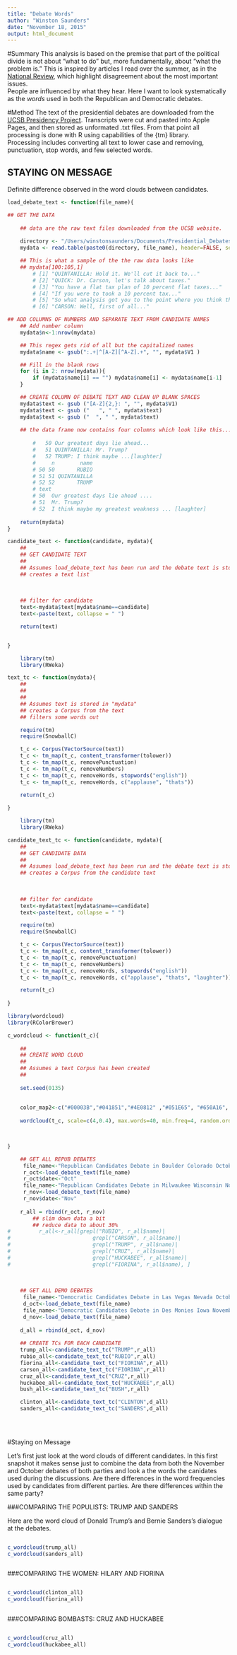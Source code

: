 ```yaml
---
title: "Debate Words"
author: "Winston Saunders"
date: "November 18, 2015"
output: html_document
---
```


#Summary
This analysis is based on the premise that part of the political divide is not  about "what to do" but, more fundamentally, about "what the problem is." This is inspired by articles I read over the summer, as in the [National Review](http://www.brookings.edu/blogs/fixgov/posts/2015/06/03-iowa-bloomberg-galston), which highlight disagreement about the most important issues.  
People are influenced by what they hear. Here I want to look systematically as the _words_ used in both the Republican and Democratic debates. 

#Method
The text of the presidential debates are downloaded from the [UCSB Presidency Project](http://www.presidency.ucsb.edu/debates.php). Transcripts were cut and pasted into Apple Pages, and then stored as unformated .txt files. From that point all processing is done with R using capabilities of the {tm} library.  
Processing includes converting all text to lower case and removing, punctuation, stop words, and few selected words.  

## STAYING ON MESSAGE


Definite difference observed in the word clouds between candidates.  

```r


load_debate_text <- function(file_name){

## GET THE DATA
    
    ## data are the raw text files downloaded from the UCSB website.
    
    directory <- "/Users/winstonsaunders/Documents/Presidential_Debates_2015/"
    mydata <- read.table(paste0(directory, file_name), header=FALSE, sep="\n", stringsAsFactors = FALSE, quote = "")

    ## This is what a sample of the the raw data looks like
    ## mydata[100:105,1]
        # [1] "QUINTANILLA: Hold it. We'll cut it back to..."
        # [2] "QUICK: Dr. Carson, let's talk about taxes."
        # [3] "You have a flat tax plan of 10 percent flat taxes..."
        # [4] "If you were to took a 10 percent tax..."
        # [5] "So what analysis got you to the point where you think this will work?"
        # [6] "CARSON: Well, first of all..."

## ADD COLUMNS OF NUMBERS AND SEPARATE TEXT FROM CANDIDATE NAMES
    ## Add number column
    mydata$n<-1:nrow(mydata)

    ## This regex gets rid of all but the capitalized names
    mydata$name <- gsub(":.+|^[A-Z][^A-Z].+", "", mydata$V1 )

    ## Fill in the blank rows
    for (i in 2: nrow(mydata)){
        if (mydata$name[i] == "") mydata$name[i] <- mydata$name[i-1]
    }

    ## CREATE COLUMN OF DEBATE TEXT AND CLEAN UP BLANK SPACES
    mydata$text <- gsub ("[A-Z]{2,}: ", "", mydata$V1)
    mydata$text <- gsub ("   ", " ", mydata$text)
    mydata$text <- gsub ("  ", " ", mydata$text)
    
    ## the data frame now contains four columns which look like this...
    
        #   50 Our greatest days lie ahead...
        #   51 QUINTANILLA: Mr. Trump?
        #   52 TRUMP: I think maybe ...[laughter]
        #     n        name
        # 50 50       RUBIO
        # 51 51 QUINTANILLA
        # 52 52       TRUMP
        # text
        # 50  Our greatest days lie ahead ....
        # 51  Mr. Trump?
        # 52  I think maybe my greatest weakness ... [laughter]
    
    return(mydata)
}

```

```r

candidate_text <- function(candidate, mydata){
    ## 
    ## GET CANDIDATE TEXT
    ##
    ## Assumes load_debate_text has been run and the debate text is stored in "mydata"
    ## creates a text list
    
  
    
    ## filter for candidate
    text<-mydata$text[mydata$name==candidate]
    text<-paste(text, collapse = " ")

    return(text)


}
```


```r

    library(tm)
    library(RWeka)

text_tc <- function(mydata){
    ## 
    ## 
    ##
    ## Assumes text is stored in "mydata"
    ## creates a Corpus from the text
    ## filters some words out 

    require(tm)
    require(SnowballC)

    t_c <- Corpus(VectorSource(text))
    t_c <- tm_map(t_c, content_transformer(tolower))
    t_c <- tm_map(t_c, removePunctuation)
    t_c <- tm_map(t_c, removeNumbers)
    t_c <- tm_map(t_c, removeWords, stopwords("english"))
    t_c <- tm_map(t_c, removeWords, c("applause", "thats"))

    return(t_c)   
    
} 

```





```r

    library(tm)
    library(RWeka)

candidate_text_tc <- function(candidate, mydata){
    ## 
    ## GET CANDIDATE DATA
    ##
    ## Assumes load_debate_text has been run and the debate text is stored in "mydata"
    ## creates a Corpus from the candidate text
    
  
    
    ## filter for candidate
    text<-mydata$text[mydata$name==candidate]
    text<-paste(text, collapse = " ")

    require(tm)
    require(SnowballC)

    t_c <- Corpus(VectorSource(text))
    t_c <- tm_map(t_c, content_transformer(tolower))
    t_c <- tm_map(t_c, removePunctuation)
    t_c <- tm_map(t_c, removeNumbers)
    t_c <- tm_map(t_c, removeWords, stopwords("english"))
    t_c <- tm_map(t_c, removeWords, c("applause", "thats", "laughter"))

    return(t_c)   
    
} 

```

```r

library(wordcloud)
library(RColorBrewer)

c_wordcloud <- function(t_c){
    
    ## 
    ## CREATE WORD CLOUD
    ##
    ## Assumes a text Corpus has been created
    ## 
    
    set.seed(0135)
    
   
    color_map2<-c("#00003B","#041851","#4E0812" ,"#051E65", "#650A16", "#103374",  "#9F1A2D", "#482B25")
    
    wordcloud(t_c, scale=c(4,0.4), max.words=40, min.freq=4, random.order=FALSE, rot.per=0.2, use.r.layout=FALSE, colors=color_map2)

    

}

```



```r

    ## GET ALL REPUB DEBATES
     file_name<-"Republican Candidates Debate in Boulder Colorado October 28 2015.txt"
     r_oct<-load_debate_text(file_name)
     r_oct$date<-"Oct"
     file_name<-"Republican Candidates Debate in Milwaukee Wisconsin November 10 2015.txt"
     r_nov<-load_debate_text(file_name)
     r_nov$date<-"Nov"
    
    r_all = rbind(r_oct, r_nov)
        ## slim down data a bit
        ## reduce data to about 30%
#         r_all<-r_all[grepl("RUBIO", r_all$name)|
#                          grepl("CARSON", r_all$name)|
#                          grepl("TRUMP", r_all$name)|
#                          grepl("CRUZ", r_all$name)|
#                          grepl("HUCKABEE", r_all$name)|
#                          grepl("FIORINA", r_all$name), ]
    
    
    
    ## GET ALL DEMO DEBATES
     file_name<-"Democratic Candidates Debate in Las Vegas Nevada October 13 2015 .txt"
     d_oct<-load_debate_text(file_name)
     file_name<-"Democratic Candidates Debate in Des Monies Iowa November 14 2015 .txt"
     d_nov<-load_debate_text(file_name)
    
    d_all = rbind(d_oct, d_nov)
    
    ## CREATE TCs FOR EACH CANDIDATE
    trump_all<-candidate_text_tc("TRUMP",r_all)
    rubio_all<-candidate_text_tc("RUBIO",r_all)
    fiorina_all<-candidate_text_tc("FIORINA",r_all)
    carson_all<-candidate_text_tc("FIORINA",r_all)
    cruz_all<-candidate_text_tc("CRUZ",r_all)
    huckabee_all<-candidate_text_tc("HUCKABEE",r_all)
    bush_all<-candidate_text_tc("BUSH",r_all)

    clinton_all<-candidate_text_tc("CLINTON",d_all)
    sanders_all<-candidate_text_tc("SANDERS",d_all)
    
    
    
```




<style>
  .col2 {
    columns: 2 300px;         /* number of columns and width in pixels*/
    -webkit-columns: 2 300px; /* chrome, safari */
    -moz-columns: 2 300px;    /* firefox */
  }
  .col3 {
    columns: 3 200px;
    -webkit-columns: 3 200px;
    -moz-columns: 3 200px;
  }
</style>



#Staying on Message

Let's first just look at the word clouds of different candidates. In this first snapshot it makes sense just to combine the data from both the November and October debates of both parties and look a the words the canidates used during the discussions. Are there differences in the word frequencies used by candidates from different parties. Are there differences within the same party? 

###COMPARING THE POPULISTS: TRUMP AND SANDERS

Here are the word cloud of Donald Trump's and Bernie Sanders's dialogue at the debates.

<div class="col2">


```r
c_wordcloud(trump_all)
c_wordcloud(sanders_all)
```

</div>

###COMPARING THE WOMEN: HILARY AND FIORINA

<div class="col2">


```r
c_wordcloud(clinton_all)
c_wordcloud(fiorina_all)
```

</div>

###COMPARING BOMBASTS: CRUZ AND HUCKABEE

<div class="col2">


```r
c_wordcloud(cruz_all)
c_wordcloud(huckabee_all)
```

</div>



